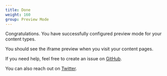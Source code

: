 ```yaml
---
title: Done
weight: 160
group: Preview Mode
---
```


Congratulations. You have successfully configured preview mode for your content types.

You should see the iframe preview when you visit your content pages.

If you need help, feel free to create an issue on [GitHub](https://github.com/chapter-three/next-drupal).

You can also reach out on [Twitter](https://twitter.com/shadcn).
